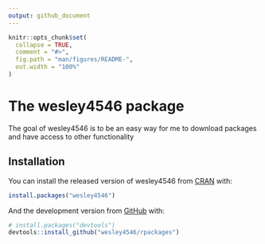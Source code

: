 ```yaml
---
output: github_document
---
```


<!-- README.md is generated from README.Rmd. Please edit that file -->

```r
knitr::opts_chunk$set(
  collapse = TRUE,
  comment = "#>",
  fig.path = "man/figures/README-",
  out.width = "100%"
)
```

# The wesley4546 package

<!-- badges: start -->
<!-- badges: end -->

The goal of wesley4546 is to be an easy way for me to download packages and have
access to other functionality

## Installation

You can install the released version of wesley4546 from [CRAN](https://CRAN.R-project.org) with:

``` r
install.packages("wesley4546")
```

And the development version from [GitHub](https://github.com/) with:

``` r
# install.packages("devtools")
devtools::install_github("wesley4546/rpackages")
```
